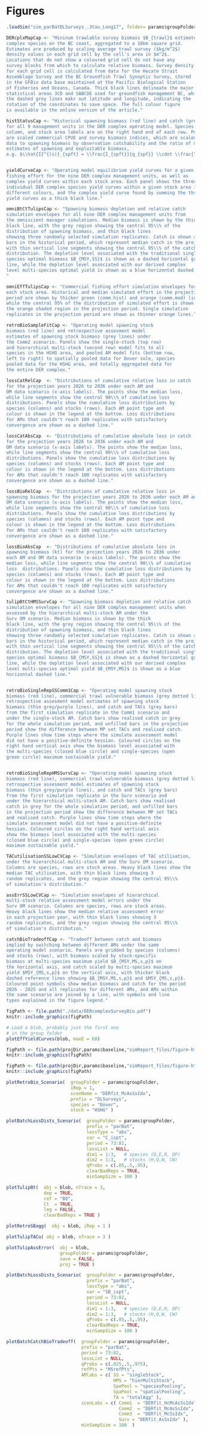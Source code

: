 # Figures

```r
.loadSim("sim_parBatDLSurveys_.3tau_Long17", folder= params$groupFolder)


```



```r

DERcplxMapCap <- "Mininum trawlable survey biomass $B_{trawl}$ estimates for DER 
complex species on the BC coast, aggregated to a 10km square grid.
Estimates are produced by scaling average trawl survey ($kg/m^2$) 
density values in each grid cell by the cell's area in $m^2$. 
Locations that do not show a coloured grid cell do not have any 
survey blocks from which to calculate relative biomass. Survey density 
for each grid cell is calculated from data for the Hecate Strait 
Assemblage Survey and the BC Groundfish Trawl Synoptic Survey, stored 
in the GFBio data base maintained at the Pacific Biological Station 
of Fisheries and Oceans, Canada. Thick black lines delineate the major 
statistical areas 3CD and 5ABCDE used for groundfish management BC, while
the dashed grey lines makr out latitude and longitude, indicating the
rotation of the coordinates to save space. The full colour figure 
is available in the online version of the article."

histStatusCap <- "Historical spawning biomass (red line) and catch (grey bars)
for all 9 management units in the DER complex operating model. Species labels are at the top of each
column, and stock area labels are on the right hand end of each row. Points
are scaled commercial CPUE and survey biomass indices, which are scaled from
data to spawning biomass by observation catchability and the ratio of model
estimates of spawning and exploitable biomass, 
e.g. $\\hat{I}^{(s)}_{spft} = \\frac{I_{spft}}{q_{spf}} \\cdot \\frac{\\hat{B}_{spt}}{\\hat{B}_{spft}}$."


yieldCurveCap <- "Operating model equilibrium yield curves for a given
fishing effort for the nine DER complex management units, as well as 
complex yield curves within each stock area. Each panel shows the three
individual DER complex species yield curves within a given stock area in
different colours, and the complex yield curve found by summing the three
yield curves as a thick black line."

omniBtCtTulipsCap <- "Spawning biomass depletion and relative catch 
simulation envelopes for all nine DER complex management units from 
the omniscient manager simulations. Median biomass is shown by the thick 
black line, with the grey region showing the central 95\\% of the 
distribution of spawning biomass, and thin black lines 
showing three randomly selected simulation replicates. Catch is shown as grey 
bars in the historical period, which represent median catch in the projection, 
with thin vertical line segments showing the central 95\\% of the catch 
distribution. The depletion level associated with the traditional single 
species optimal biomass $B_{MSY,SS}$ is shown as a dashed horizontal green 
line, while the depletion level associated with our derived complex 
level multi-species optimal yield is shown as a blue horizontal dashed line.
"

omniEffTulipsCap <- "Commercial fishing effort simulation envelopes for 
each stock area. Historical and median simulated effort in the projection 
period are shown by thicker green (comm.hist) and orange (comm.mod) lines, 
while the central 95% of the distribution of simulated effort is shown as 
the orange shaded region in the projection period. Single simulation 
replicates in the projection period are shown as thinner orange lines."

retroBioSampleFitCap <- "Operating model spawning stock
biomass (red line) and retrospective assesment model 
estimates of spawning stock biomass (grey lines) under 
the Comm2 scenario. Panels show the single-stock (top row)
and hierarchical multi-stock (second row) model fits to all
species in the HSHG area, and pooled AM model fits (bottom row,
left to right) to spatially pooled data for Dover sole, species 
pooled data for the HSHG area, and totally aggregated data for
the entire DER complex."

lossCatRelCap  <- "Distributions of cumulative relative loss in catch 
for the projection years 2026 to 2036 under each AM and
OM data scenario (x-axis labels). The points show the median loss, 
while line segments show the central 90\\% of cumulative loss 
distributions. Panels show the cumulative loss distributions by 
species (columns) and stocks (rows). Each AM point type and 
colour is shown in the legend at the bottom. Loss distributions
for AMs that couldn't reach 100 replicates with satisfactory
convergence are shown as a dashed line."

lossCatAbsCap  <- "Distributions of cumulative absolute loss in catch (kt) 
for the projection years 2026 to 2036 under each AM and
OM data scenario (x-axis labels). The points show the median loss, 
while line segments show the central 90\\% of cumulative loss 
distributions. Panels show the cumulative loss distributions by 
species (columns) and stocks (rows). Each AM point type and 
colour is shown in the legend at the bottom. Loss distributions
for AMs that couldn't reach 100 replicates with satisfactory
convergence are shown as a dashed line."

lossBioRelCap  <- "Distributions of cumulative relative loss in 
spawning biomass for the projection years 2026 to 2036 under each AM and
OM data scenario (x-axis labels). The points show the median loss, 
while line segments show the central 90\\% of cumulative loss 
distributions. Panels show the cumulative loss distributions by 
species (columns) and stocks (rows). Each AM point type and 
colour is shown in the legend at the bottom. Loss distributions
for AMs that couldn't reach 100 replicates with satisfactory
convergence are shown as a dashed line."

lossBioAbsCap  <- "Distributions of cumulative absolute loss in 
spawning biomass (kt) for the projection years 2026 to 2036 under 
each AM and OM data scenario (x-axis labels). The points show the 
median loss, while line segments show the central 90\\% of cumulative 
loss  distributions. Panels show the cumulative loss distributions by 
species (columns) and stocks (rows). Each AM point type and 
colour is shown in the legend at the bottom. Loss distributions
for AMs that couldn't reach 100 replicates with satisfactory
convergence are shown as a dashed line."

tulipBtCtHMSSurvCap <- "Spawning biomass depletion and relative catch 
simulation envelopes for all nine DER complex management units when 
assessed by the hierarchical multi-stock AM under the 
Surv OM scenario. Median biomass is shown by the thick 
black line, with the grey region showing the central 95\\% of the 
distribution of spawning biomass, and thin black lines 
showing three randomly selected simulation replicates. Catch is shown as grey 
bars in the historical period, which represent median catch in the projection, 
with thin vertical line segments showing the central 95\\% of the catch 
distribution. The depletion level associated with the traditional single 
species optimal biomass $B_{MSY,SS}$ is shown as a dashed horizontal green 
line, while the depletion level associated with our derived complex 
level multi-species optimal yield $B_{MSY,MS}$ is shown as a blue 
horizontal dashed line."


retroBioSingleRepSSComm1Cap <- "Operating model spawning stock
biomass (red line), commercial trawl vulnerable biomass (grey dotted line), 
retrospective assesment model estimates of spawning stock 
biomass (thin grey/purple lines), and catch and TACs (grey bars) 
from the first simulation replicate in the Comm1 scenario and
under the single-stock AM. Catch bars show realised catch in grey 
for the whole simulation period, and unfilled bars in the projection
period show the difference between MP set TACs and realised catch.
Purple lines show time steps where the simulate assessment model
did not have a positive-definite hessian. Coloured circles on the
right hand vertical axis show the biomass level associated with
the multi-species (closed blue circle) and single-species (open
green circle) maximum sustainable yield."


retroBioSingleRepHMSSurvCap <- "Operating model spawning stock
biomass (red line), commercial trawl vulnerable biomass (grey dotted line), 
retrospective assesment model estimates of spawning stock 
biomass (thin grey/purple lines), and catch and TACs (grey bars) 
from the first simulation replicate in the Surv scenario and
under the hierarchical multi-stock AM. Catch bars show realised 
catch in grey for the whole simulation period, and unfilled bars 
in the projection period show the difference between MP set TACs 
and realised catch. Purple lines show time steps where the 
simulate assessment model did not have a positive-definite 
hessian. Coloured circles on the right hand vertical axis 
show the biomass level associated with the multi-species 
(closed blue circle) and single-species (open green circle) 
maximum sustainable yield."

TACutilisationSSLowCVCap <- "Simulation envelopes of TAC utilisation,
under the hierarchical multi-stock AM and the Surv OM scenario.
Columns are species, rows are stock areas. Heavy black lines show the 
median TAC utilisation, with thin black lines showing 3 
random replicates, and the grey region showing the central 95\\% 
of simulation's distribution."

assErrSSLowCVCap <- "Simulation envelopes of hierarchical
multi-stock relative assessment model errors under the 
Surv OM scenario. Columns are species, rows are stock areas. 
Heavy black lines show the median relative assessment error
in each projection year, with thin black lines showing 3 
random replicates, and the grey region showing the central 95\\% 
of simulation's distribution."

catchBioTradeoffCap <- "Tradeoff between catch and biomass 
implied by switching between different AMs under the same
operating model scenario. Panels are gridded by species (columns)
and stocks (rows), with biomass scaled by stock-specific
biomass at multi-species maximum yield $B_{MSY,MS,s,p}$ on
the horizontal axis, and catch scaled by multi-species maximum
yield $MSY_{MS,s,p}$ on the vertical axis, with thicker black
dashed reference lines showing $B_{MSY,MS,s,p}$ and $MSY_{MS,s,p}$. 
Coloured point symbols show median biomass and catch for the period
2026 - 2025 and all replicates for different AMs, and AMs within 
the same scenario are joined by a line, with symbols and line 
types explained in the figure legend."

```

```r
figPath <- file.path("./data/DERcomplexSurveyBio.pdf")
knitr::include_graphics(figPath)
```

\clearpage


```r
# Load a blob, probably just the first one
# in the group folder
plotEffYieldCurves(blob, maxE = 60)

```

\clearpage

\blandscape{}

```r
figPath <- file.path(projDir,params$baseline,"simReport_files/figure-html/plotTulipBtCt-1.png")
knitr::include_graphics(figPath)
```


\clearpage

```r
figPath <- file.path(projDir,params$baseline,"simReport_files/figure-html/plotTulipEffort-1.png")
knitr::include_graphics(figPath)
```

\clearpage


```r
plotRetroBio_Scenario(  groupFolder = params$groupFolder,
                        iRep = 1,
                        scenName = "DERfit_McAsSsIdx",
                        prefix = "DLSurveys",
                        species = "Dover",
                        stock = "HSHG" )
```

\clearpage


<!-- ```{r batchLoss-relCatch, echo = FALSE, warning = FALSE, fig.cap = lossCatRelCap, fig.width = 9, out.width = "9in" }
plotBatchLossDists_Scenario(  groupFolder = params$groupFolder,
                              prefix = "parBat",
                              lossType = "rel",
                              var = "C_ispt",
                              period = 73:82,
                              lossList = NULL,
                              dim1 = 1:3,   # species (D,E,R, DP)
                              dim2 = 1:3,   # stocks (H,Q,W, CW)
                              qProbs = c(.05,.5,.95),
                              clearBadReps = TRUE,
                              minSampSize = 100 )

``` -->

\clearpage

```r
plotBatchLossDists_Scenario(  groupFolder = params$groupFolder,
                              prefix = "parBat",
                              lossType = "abs",
                              var = "C_ispt",
                              period = 73:82,
                              lossList = NULL,
                              dim1 = 1:3,   # species (D,E,R, DP)
                              dim2 = 1:3,   # stocks (H,Q,W, CW)
                              qProbs = c(.05,.5,.95),
                              clearBadReps = TRUE,
                              minSampSize = 100 )

```

\clearpage

```r
plotTulipBt(  obj = blob, nTrace = 3,
              dep = TRUE,
              ref = "B0",
              Ct  = TRUE,
              leg = FALSE,
              clearBadReps = TRUE )

```

```r
plotRetroSBagg(  obj = blob, iRep = 1 )

```



\clearpage

```r
plotTulipTACu( obj = blob, nTrace = 3 )
```

\clearpage
```r
plotTulipAssError(  obj = blob,
                    groupFolder = params$groupFolder,
                    save = FALSE,
                    proj = TRUE )
```


<!-- ```{r batchLoss-relSB, echo = FALSE, warning = FALSE, fig.cap = lossBioRelCap, fig.width = 9, out.width = "9in" }
plotBatchLossDists_Scenario(  groupFolder = params$groupFolder,
                              prefix = "parBat",
                              lossType = "rel",
                              var = "SB_ispt",
                              period = 73:82,
                              lossList = NULL,
                              dim1 = 1:3,   # species (D,E,R, DP)
                              dim2 = 1:3,   # stocks (H,Q,W, CW)
                              qProbs = c(.05,.5,.95),
                              clearBadReps = TRUE,
                              minSampSize = 100 )

```
 -->
\clearpage

```r
plotBatchLossDists_Scenario(  groupFolder = params$groupFolder,
                              prefix = "parBat",
                              lossType = "abs",
                              var = "SB_ispt",
                              period = 73:82,
                              lossList = NULL,
                              dim1 = 1:3,   # species (D,E,R, DP)
                              dim2 = 1:3,   # stocks (H,Q,W, CW)
                              qProbs = c(.05,.5,.95),
                              clearBadReps = TRUE,
                              minSampSize = 100 )

```

\clearpage

```r
plotBatchCatchBioTradeoff(  groupFolder = params$groupFolder,
                            prefix = "parBat",
                            period = 73:82,
                            lossList = NULL,
                            qProbs = c(.025,.5,.975),
                            refPts = "MSrefPts",
                            AMlabs = c( SS = "singleStock",
                                        HMS = "hierMultiStock",
                                        SpePool = "speciesPooling",
                                        SpaPool = "spatialPooling",
                                        TA = "totalAgg" ),
                            scenLabs = c( Comm1  = "DERfit_HcMcAsSsIdx",
                                          Comm2  = "DERfit_McAsSsIdx",
                                          Comm3  = "DERfit_McSsIdx",
                                          Surv = "DERfit_AsSsIdx" ),
                            minSampSize = 100  )
```

\elandscape{}

